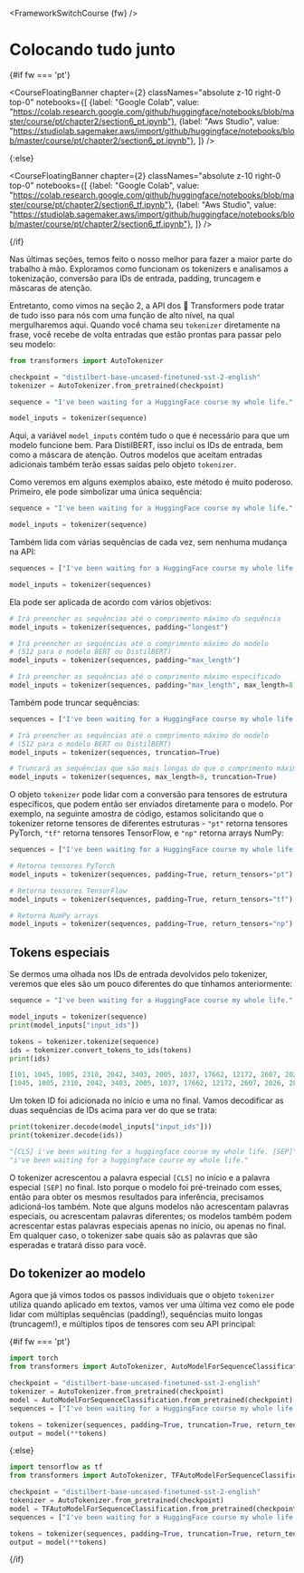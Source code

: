 <FrameworkSwitchCourse {fw} />

# Colocando tudo junto

{#if fw === 'pt'}

<CourseFloatingBanner chapter={2}
  classNames="absolute z-10 right-0 top-0"
  notebooks={[
    {label: "Google Colab", value: "https://colab.research.google.com/github/huggingface/notebooks/blob/master/course/pt/chapter2/section6_pt.ipynb"},
    {label: "Aws Studio", value: "https://studiolab.sagemaker.aws/import/github/huggingface/notebooks/blob/master/course/pt/chapter2/section6_pt.ipynb"},
]} />

{:else}

<CourseFloatingBanner chapter={2}
  classNames="absolute z-10 right-0 top-0"
  notebooks={[
    {label: "Google Colab", value: "https://colab.research.google.com/github/huggingface/notebooks/blob/master/course/pt/chapter2/section6_tf.ipynb"},
    {label: "Aws Studio", value: "https://studiolab.sagemaker.aws/import/github/huggingface/notebooks/blob/master/course/pt/chapter2/section6_tf.ipynb"},
]} />

{/if}

Nas últimas seções, temos feito o nosso melhor para fazer a maior parte do trabalho à mão. Exploramos como funcionam os tokenizers e analisamos a tokenização, conversão para IDs de entrada, padding, truncagem e máscaras de atenção.

Entretanto, como vimos na seção 2, a API dos 🤗 Transformers pode tratar de tudo isso para nós com uma função de alto nível, na qual mergulharemos aqui. Quando você chama seu `tokenizer` diretamente na frase, você recebe de volta entradas que estão prontas para passar pelo seu modelo:

```py
from transformers import AutoTokenizer

checkpoint = "distilbert-base-uncased-finetuned-sst-2-english"
tokenizer = AutoTokenizer.from_pretrained(checkpoint)

sequence = "I've been waiting for a HuggingFace course my whole life."

model_inputs = tokenizer(sequence)
```

Aqui, a variável `model_inputs` contém tudo o que é necessário para que um modelo funcione bem. Para DistilBERT, isso inclui os IDs de entrada, bem como a máscara de atenção. Outros modelos que aceitam entradas adicionais também terão essas saídas pelo objeto `tokenizer`.

Como veremos em alguns exemplos abaixo, este método é muito poderoso. Primeiro, ele pode simbolizar uma única sequência:

```py
sequence = "I've been waiting for a HuggingFace course my whole life."

model_inputs = tokenizer(sequence)
```

Também lida com várias sequências de cada vez, sem nenhuma mudança na API:

```py
sequences = ["I've been waiting for a HuggingFace course my whole life.", "So have I!"]

model_inputs = tokenizer(sequences)
```

Ela pode ser aplicada de acordo com vários objetivos:

```py
# Irá preencher as sequências até o comprimento máximo da sequência
model_inputs = tokenizer(sequences, padding="longest")

# Irá preencher as sequências até o comprimento máximo do modelo
# (512 para o modelo BERT ou DistilBERT)
model_inputs = tokenizer(sequences, padding="max_length")

# Irá preencher as sequências até o comprimento máximo especificado
model_inputs = tokenizer(sequences, padding="max_length", max_length=8)
```

Também pode truncar sequências:

```py
sequences = ["I've been waiting for a HuggingFace course my whole life.", "So have I!"]

# Irá preencher as sequências até o comprimento máximo do modelo
# (512 para o modelo BERT ou DistilBERT)
model_inputs = tokenizer(sequences, truncation=True)

# Truncará as sequências que são mais longas do que o comprimento máximo especificado
model_inputs = tokenizer(sequences, max_length=8, truncation=True)
```

O objeto `tokenizer` pode lidar com a conversão para tensores de estrutura específicos, que podem então ser enviados diretamente para o modelo. Por exemplo, na seguinte amostra de código, estamos solicitando que o tokenizer retorne tensores de diferentes estruturas - `"pt"` retorna tensores PyTorch, `"tf"` retorna tensores TensorFlow, e `"np"` retorna arrays NumPy:

```py
sequences = ["I've been waiting for a HuggingFace course my whole life.", "So have I!"]

# Retorna tensores PyTorch
model_inputs = tokenizer(sequences, padding=True, return_tensors="pt")

# Retorna tensores TensorFlow
model_inputs = tokenizer(sequences, padding=True, return_tensors="tf")

# Retorna NumPy arrays
model_inputs = tokenizer(sequences, padding=True, return_tensors="np")
```

## Tokens especiais

Se dermos uma olhada nos IDs de entrada devolvidos pelo tokenizer, veremos que eles são um pouco diferentes do que tínhamos anteriormente:

```py
sequence = "I've been waiting for a HuggingFace course my whole life."

model_inputs = tokenizer(sequence)
print(model_inputs["input_ids"])

tokens = tokenizer.tokenize(sequence)
ids = tokenizer.convert_tokens_to_ids(tokens)
print(ids)
```

```python out
[101, 1045, 1005, 2310, 2042, 3403, 2005, 1037, 17662, 12172, 2607, 2026, 2878, 2166, 1012, 102]
[1045, 1005, 2310, 2042, 3403, 2005, 1037, 17662, 12172, 2607, 2026, 2878, 2166, 1012]
```


Um token ID foi adicionada no início e uma no final. Vamos decodificar as duas sequências de IDs acima para ver do que se trata:


```py
print(tokenizer.decode(model_inputs["input_ids"]))
print(tokenizer.decode(ids))
```

```python out
"[CLS] i've been waiting for a huggingface course my whole life. [SEP]"
"i've been waiting for a huggingface course my whole life."
```

O tokenizer acrescentou a palavra especial `[CLS]` no início e a palavra especial `[SEP]` no final. Isto porque o modelo foi pré-treinado com esses, então para obter os mesmos resultados para inferência, precisamos adicioná-los também. Note que alguns modelos não acrescentam palavras especiais, ou acrescentam palavras diferentes; os modelos também podem acrescentar estas palavras especiais apenas no início, ou apenas no final. Em qualquer caso, o tokenizer sabe quais são as palavras que são esperadas e tratará disso para você.


## Do tokenizer ao modelo

Agora que já vimos todos os passos individuais que o objeto `tokenizer` utiliza quando aplicado em textos, vamos ver uma última vez como ele pode lidar com múltiplas sequências (padding!), sequências muito longas (truncagem!), e múltiplos tipos de tensores com seu API principal:

{#if fw === 'pt'}
```py
import torch
from transformers import AutoTokenizer, AutoModelForSequenceClassification

checkpoint = "distilbert-base-uncased-finetuned-sst-2-english"
tokenizer = AutoTokenizer.from_pretrained(checkpoint)
model = AutoModelForSequenceClassification.from_pretrained(checkpoint)
sequences = ["I've been waiting for a HuggingFace course my whole life.", "So have I!"]

tokens = tokenizer(sequences, padding=True, truncation=True, return_tensors="pt")
output = model(**tokens)
```
{:else}
```py
import tensorflow as tf
from transformers import AutoTokenizer, TFAutoModelForSequenceClassification

checkpoint = "distilbert-base-uncased-finetuned-sst-2-english"
tokenizer = AutoTokenizer.from_pretrained(checkpoint)
model = TFAutoModelForSequenceClassification.from_pretrained(checkpoint)
sequences = ["I've been waiting for a HuggingFace course my whole life.", "So have I!"]

tokens = tokenizer(sequences, padding=True, truncation=True, return_tensors="tf")
output = model(**tokens)
```
{/if}
